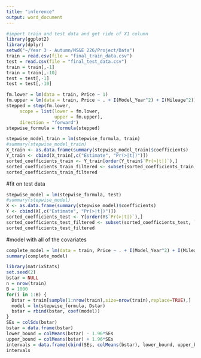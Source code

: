 ```yaml
---
title: "inference"
output: word_document
---
```


```r
#import train and test data and get ride of X1 column
library(ggplot2)
library(dplyr)
setwd("~/Year 3 - Autumn/MS&E 226/Project/Data")
train = read.csv(file = "final_train_data.csv")
test = read.csv(file = "final_test_data.csv")
train = train[,-1]
train = train[,-10]
test = test[,-1]
test = test[,-10]
```

```r
fm.lower = lm(data = train, Price ~ 1)
fm.upper = lm(data = train, Price ~ . + I(Model_Year^2) + I(Mileage^2))
stepped = step(fm.lower,
     scope = list(lower = fm.lower,
                  upper = fm.upper),
     direction = "forward")
stepwise_formula = formula(stepped)
```
```r
stepwise_model_train = lm(stepwise_formula, train)
#summary(stepwise_model_train)
X_train <- as.data.frame(summary(stepwise_model_train)$coefficients)
Y_train <- cbind(X_train[,c("Estimate", "Pr(>|t|)")])
sorted_coefficients_train <- Y_train[order(Y_train$`Pr(>|t|)`),]
sorted_coefficients_train_filtered <- subset(sorted_coefficients_train, `Pr(>|t|)` <= 0.05)
sorted_coefficients_train_filtered
```
#fit on test data

```r
stepwise_model = lm(stepwise_formula, test)
#summary(stepwise_model)
X <- as.data.frame(summary(stepwise_model)$coefficients)
Y <- cbind(X[,c("Estimate", "Pr(>|t|)")])
sorted_coefficients_test <- Y[order(Y$`Pr(>|t|)`),]
sorted_coefficients_test_filtered <- subset(sorted_coefficients_test, `Pr(>|t|)` <= 0.05)
sorted_coefficients_test_filtered
```
#model with all of the covariates
```r
complete_model = lm(data = train, Price ~ . + I(Model_Year^2) + I(Mileage^2))
summary(complete_model)
```



```r
library(matrixStats)
set.seed(2)
bstar = NULL
n = nrow(train)
B = 1000
for(i in 1:B) {
  Dstar = train[sample(1:nrow(train),size=nrow(train),replace=TRUE),]
  model = lm(stepwise_formula, Dstar)
  bstar = rbind(bstar, coef(model))
}
SEs = colSds(bstar)
bstar = data.frame(bstar)
lower_bound = colMeans(bstar) - 1.96*SEs 
upper_bound = colMeans(bstar) + 1.96*SEs 
intervals = data.frame(cbind(SEs, colMeans(bstar), lower_bound, upper_bound))
intervals
```
